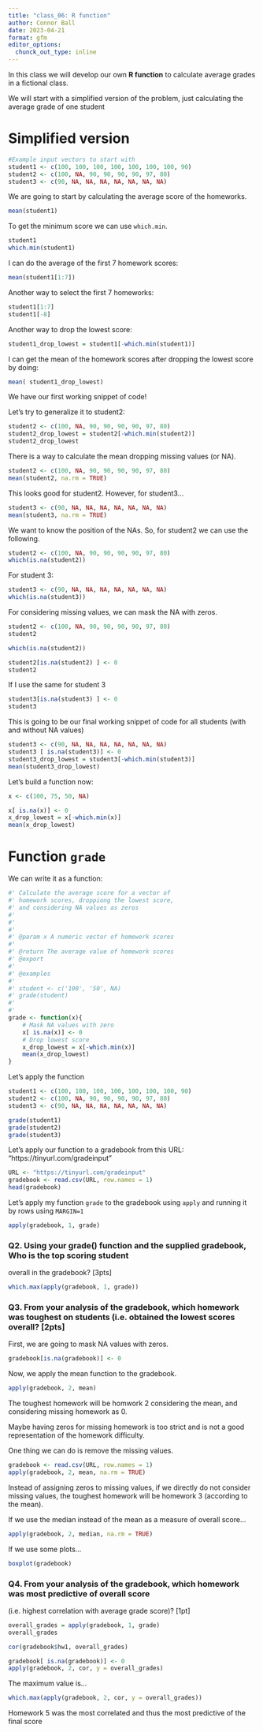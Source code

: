 ```yaml
---
title: "class_06: R function"
author: Connor Ball
date: 2023-04-21
format: gfm
editor_options:
  chunck_out_type: inline
---
```


In this class we will develop our own **R function** to calculate average grades in a fictional class.

We will start with a simplified version of the problem, just calculating the average grade of one student

# Simplified version

```r
#Example input vectors to start with
student1 <- c(100, 100, 100, 100, 100, 100, 100, 90)
student2 <- c(100, NA, 90, 90, 90, 90, 97, 80)
student3 <- c(90, NA, NA, NA, NA, NA, NA, NA)
```

We are going to start by calculating the average score of the homeworks.

```r
mean(student1)
```

To get the minimum score we can use `which.min`.

```r
student1
which.min(student1)
```

I can do the average of the first 7 homework scores:

```r
mean(student1[1:7])
```

Another way to select the first 7 homeworks:

```r
student1[1:7]
student1[-8]
```

Another way to drop the lowest score:

```r
student1_drop_lowest = student1[-which.min(student1)]
```

I can get the mean of the homework scores after dropping the lowest score by doing:

```r
mean( student1_drop_lowest)
```

We have our first working snippet of code!

Let's try to generalize it to student2:

```r
student2 <- c(100, NA, 90, 90, 90, 90, 97, 80)
student2_drop_lowest = student2[-which.min(student2)]
student2_drop_lowest
```

There is a way to calculate the mean dropping missing values (or NA).

```r
student2 <- c(100, NA, 90, 90, 90, 90, 97, 80)
mean(student2, na.rm = TRUE)
```

This looks good for student2. However, for student3...

```r
student3 <- c(90, NA, NA, NA, NA, NA, NA, NA)
mean(student3, na.rm = TRUE)
```

We want to know the position of the NAs. So, for student2 we can use the following.

```r
student2 <- c(100, NA, 90, 90, 90, 90, 97, 80)
which(is.na(student2))
```

For student 3:

```r
student3 <- c(90, NA, NA, NA, NA, NA, NA, NA)
which(is.na(student3))
```

For considering missing values, we can mask the NA with zeros.

```r
student2 <- c(100, NA, 90, 90, 90, 90, 97, 80)
student2
```

```r
which(is.na(student2))
```

```r
student2[is.na(student2) ] <- 0
student2

```

If I use the same for student 3

```r
student3[is.na(student3) ] <- 0
student3
```

This is going to be our final working snippet of code for all students (with and without NA values)

```r
student3 <- c(90, NA, NA, NA, NA, NA, NA, NA)
student3 [ is.na(student3)] <- 0
student3_drop_lowest = student3[-which.min(student3)]
mean(student3_drop_lowest)
```

Let's build a function now:

```r
x <- c(100, 75, 50, NA)

x[ is.na(x)] <- 0
x_drop_lowest = x[-which.min(x)]
mean(x_drop_lowest)
```

# Function `grade`

We can write it as a function:

```r
#' Calculate the average score for a vector of 
#' homework scores, droppiong the lowest score,
#' and considering NA values as zeros
#'
#'
#'
#' @param x A numeric vector of homework scores
#'
#' @return The average value of homework scores
#' @export
#'
#' @examples
#' 
#' student <- c('100', '50', NA)
#' grade(student)
#' 
#' 
grade <- function(x){
    # Mask NA values with zero
    x[ is.na(x)] <- 0
    # Drop lowest score
    x_drop_lowest = x[-which.min(x)]
    mean(x_drop_lowest)
}
```

Let's apply the function

```r
student1 <- c(100, 100, 100, 100, 100, 100, 100, 90)
student2 <- c(100, NA, 90, 90, 90, 90, 97, 80)
student3 <- c(90, NA, NA, NA, NA, NA, NA, NA)

grade(student1)
grade(student2)
grade(student3)
```

Let's apply our function to a gradebook from this URL: "https://tinyurl.com/gradeinput"

```r
URL <- "https://tinyurl.com/gradeinput"
gradebook <- read.csv(URL, row.names = 1)
head(gradebook)
```

Let's apply my function `grade` to the gradebook using `apply` and running it by rows using `MARGIN=1`

```r
apply(gradebook, 1, grade)
```

### Q2. Using your grade() function and the supplied gradebook, Who is the top scoring student

overall in the gradebook? \[3pts\]

```r
which.max(apply(gradebook, 1, grade))

```

### Q3. From your analysis of the gradebook, which homework was toughest on students (i.e. obtained the lowest scores overall? \[2pts\]

First, we are going to mask NA values with zeros.

```r
gradebook[is.na(gradebook)] <- 0
```

Now, we apply the mean function to the gradebook.

```r
apply(gradebook, 2, mean)
```

The toughest homework will be homwork 2 considering the mean, and considering missing homework as 0.

Maybe having zeros for missing homework is too strict and is not a good representation of the homework difficulty.

One thing we can do is remove the missing values.

```r
gradebook <- read.csv(URL, row.names = 1)
apply(gradebook, 2, mean, na.rm = TRUE)
```

Instead of assigning zeros to missing values, if we directly do not consider missing values, the toughest homework will be homework 3 (according to the mean).

If we use the median instead of the mean as a measure of overall score...

```r
apply(gradebook, 2, median, na.rm = TRUE)
```

If we use some plots...

```r
boxplot(gradebook)
```

### Q4. From your analysis of the gradebook, which homework was most predictive of overall score

(i.e. highest correlation with average grade score)? \[1pt\]

```r
overall_grades = apply(gradebook, 1, grade)
overall_grades
```

```r
cor(gradebook$hw1, overall_grades)
```

```r
gradebook[ is.na(gradebook)] <- 0
apply(gradebook, 2, cor, y = overall_grades)
```

The maximum value is...

```r
which.max(apply(gradebook, 2, cor, y = overall_grades))
```

Homework 5 was the most correlated and thus the most predictive of the final score

